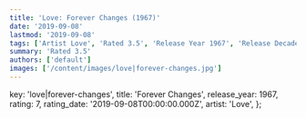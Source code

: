 ```yaml
---
title: 'Love: Forever Changes (1967)'
date: '2019-09-08'
lastmod: '2019-09-08'
tags: ['Artist Love', 'Rated 3.5', 'Release Year 1967', 'Release Decade 1960']
summary: 'Rated 3.5'
authors: ['default']
images: ['/content/images/love|forever-changes.jpg']
---
```


  key: 'love|forever-changes',
  title: 'Forever Changes',
  release_year: 1967,
  rating: 7,
  rating_date: '2019-09-08T00:00:00.000Z',
  artist: 'Love',
};

<MusicRating data={data} />
